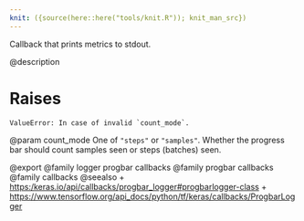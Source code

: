 ```yaml
---
knit: ({source(here::here("tools/knit.R")); knit_man_src})
---
```

Callback that prints metrics to stdout.

@description

# Raises
    ValueError: In case of invalid `count_mode`.

@param count_mode
One of `"steps"` or `"samples"`.
Whether the progress bar should
count samples seen or steps (batches) seen.

@export
@family logger progbar callbacks
@family progbar callbacks
@family callbacks
@seealso
+ <https:/keras.io/api/callbacks/progbar_logger#progbarlogger-class>
+ <https://www.tensorflow.org/api_docs/python/tf/keras/callbacks/ProgbarLogger>
